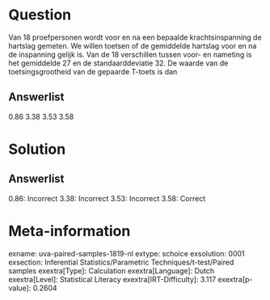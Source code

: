 Question
========

Van 18 proefpersonen wordt voor en na een bepaalde krachtsinspanning de
hartslag gemeten. We willen toetsen of de gemiddelde hartslag voor en na
de inspanning gelijk is. Van de 18 verschillen tussen voor- en nameting
is het gemiddelde 27 en de standaarddeviatie 32. De waarde van de
toetsingsgrootheid van de gepaarde T-toets is dan

Answerlist
----------

0.86
3.38
3.53
3.58

Solution
========

Answerlist
----------

0.86: Incorrect
3.38: Incorrect
3.53: Incorrect
3.58: Correct

Meta-information
================
exname: uva-paired-samples-1819-nl
extype: schoice
exsolution: 0001
exsection: Inferential Statistics/Parametric Techniques/t-test/Paired samples
exextra[Type]: Calculation
exextra[Language]: Dutch
exextra[Level]: Statistical Literacy
exextra[IRT-Difficulty]: 3.117
exextra[p-value]: 0.2604
